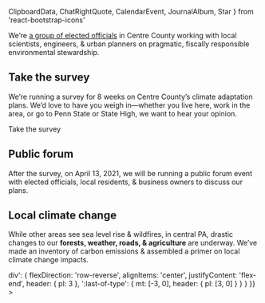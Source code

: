   ClipboardData,
  ChatRightQuote,
  CalendarEvent,
  JournalAlbum,
  Star
} from 'react-bootstrap-icons'

We’re <Link href="/about">[a group of elected officials](/about)</Link>
in Centre County working with local scientists, engineers, & urban planners
on pragmatic, fiscally responsible environmental stewardship.

## Take the survey <Star />

We’re running a survey for 8 weeks on Centre County’s climate adaptation plans.
We’d love to have you weigh in—whether you live here, work in the area,
or go to Penn&nbsp;State or State&nbsp;High, we want to hear your opinion.

<NavCard color="green" icon={ClipboardData} to="/survey">
  Take the survey
</NavCard>

## Public forum <ChatRightQuote />

After the survey, on April 13, 2021, we will be running a <Link href="/forum" passHref><a>public forum event</a></Link>
with elected officials, local residents, & business owners to discuss our plans.

<Signup />

## Local climate change <JournalAlbum />

While other areas see sea level rise & wildfires, in central PA,
drastic changes to our **forests, weather, roads, & agriculture** are underway.
We’ve made an inventory of carbon emissions &
assembled a primer on local climate change impacts.

<Link href="/climate" passHref>
  <Grid
    as="a"
    columns={[null, 2]}
    sx={{
      width: '100%',
      alignItems: 'end',
      textDecoration: 'none',
      color: 'text',
      maxWidth: 580,
      mx: 'auto',
      py: [3, 4],
      mt: -3,
      '> div': {
        flexDirection: 'row-reverse',
        alignItems: 'center',
        justifyContent: 'flex-end',
        header: { pl: 3 },
        ':last-of-type': { mt: [-3, 0], header: { pl: [3, 0] } }
      }
    }}
  >
    <FootprintBubbles />
  </Grid>
</Link>
<CTA
  primary={['/climate', 'Learn about climate']}
  secondary={['/resources', 'Explore resources']}
/>
